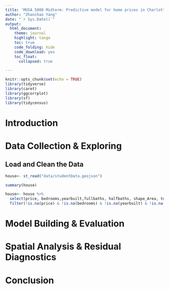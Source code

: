 ```yaml
---
title: 'MUSA 5080 Midterm: Predictive model for home prices in Charlotte, NC'
author: "Zhanchao Yang"
date: "`r Sys.Date()`"
output:
  html_document:
    theme: journal
    highlight: tango
    toc: true
    code_folding: hide
    code_download: yes
    toc_float:
      collapsed: true

---
```


```r
knitr::opts_chunk$set(echo = TRUE)
library(tidyverse)
library(caret)
library(ggcorrplot)
library(sf)
library(tidycensus)
```


# Introduction

# Data Collection & Exploring

## Load and Clean the Data

```r
house<- st_read("data/studentData.geojson")
```
```r
summary(house)
```
```r
house<- house %>%
  select(price, bedrooms,yearbuilt,fullbaths, halfbaths, shape_Area, totalac, heatedarea, storyheigh, numfirepla, bldggrade,units)  %>%
  filter(!is.na(price) & !is.na(bedrooms) & !is.na(yearbuilt) & !is.na(fullbaths) & !is.na(halfbaths) & !is.na(shape_Area) & !is.na(totalac) & !is.na(heatedarea) & !is.na(storyheigh) & !is.na(numfirepla) & !is.na(bldggrade) & !is.na(units))
```

# Model Building & Evaluation

# Spatial Analysis & Residual Diagnostics

# Conclusion
